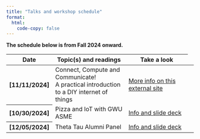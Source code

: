 ```yaml
---
title: "Talks and workshop schedule"
format: 
  html:
    code-copy: false
---
```

<html>
<head>
    <style>
        body {
            -webkit-user-select: none; /* Safari */
            -moz-user-select: none; /* Firefox */
            -ms-user-select: none; /* IE10+/Edge */
            user-select: none; /* Standard */
        }
    </style>
</head>
<body>

::: {.callout-warning appearance="simple"}
**The schedule below is from Fall 2024 onward.**
:::

<style>
        .thumbnail {
            width: 100px; 
            cursor: pointer;
        }

        #popupContainer {
            display: none;
            position: fixed;
            top: 0;
            left: 0;
            width: 100%;
            height: 100%;
            background: rgba(0, 0, 0, 0.7);
            justify-content: center;
            align-items: center;
        }

        #popupImage {
            max-width: 80%;
            max-height: 80%;
        }
    </style>

<table class="table table-hover w-auto">
  <colgroup>
    <col style="width:3%">
    <col style="width:50%">
    <col style="width:47%">
    <!-- <col style="width:32%"> -->
  </colgroup>
  <thead>
    <tr>
      <th scope="col">Date</th>
      <th scope="col">Topic(s) and readings </th>
      <th scope="col">Take a look</th>
      <!--- <th scope="col">Column heading</th> -->
    </tr>
  </thead>

  <tbody>
      <tr class="table-secondary">
      <th scope="row">[11/11/2024]</th>
      <td>
         Connect, Compute and Communicate! <br>A practical introduction to a DIY internet of things
      </td>
      <td>
        [More info on this external site](https://invitedlectures.github.io/IEEENoVA_Fall2024/)

      </td>
      <td>
      </td>
      <!--- <td>Column content</td> -->
      </tr>
      <tr class="table-secondary">
      <th scope="row">[10/30/2024]</th>
      <td>
        Pizza and IoT with GWU ASME
      </td>
      <td>
        [Info and slide deck](gwu_asme_section.qmd)
      </td>
      <td>
      </td>
      <!--- <td>Column content</td> -->
      </tr>

      </tr>
      <tr class="table-secondary">
      <th scope="row">[12/05/2024]</th>
      <td>
        Theta Tau Alumni Panel
      </td>
      <td>
        [Info and slide deck](gwu_asme_section.qmd)
      </td>
      <td>
      </td>
      <!--- <td>Column content</td> -->
      </tr>
  </tbody>
</table>

<!-- # GWU ASME Section 
:::{.callout-note}
**Referencing the content on this webpage:**

Bulusu, Kartik V. (2025, January). MAE 6291: Internet-of-Things for Engineers. [Course lecture notes, codes and presentations]. Department of Mechanical and Aerospace Engineering, The George Washington University.
::: -->
